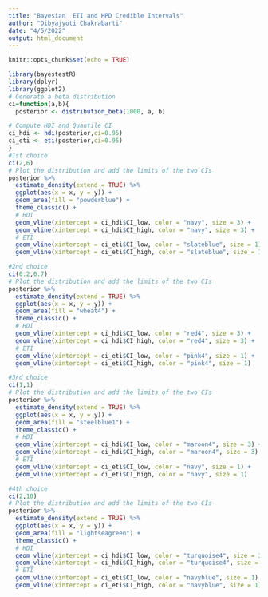 ---
title: "Bayesian  ETI and HPD Credible Intervals"
author: "Dibyajyoti Chakrabarti"
date: "4/5/2022"
output: html_document
---

```{r setup, include=FALSE}
knitr::opts_chunk$set(echo = TRUE)
```

```{r}
library(bayestestR)
library(dplyr)
library(ggplot2)
# Generate a beta distribution
ci=function(a,b){
  posterior <- distribution_beta(1000, a, b)

# Compute HDI and Quantile CI
ci_hdi <- hdi(posterior,ci=0.95)
ci_eti <- eti(posterior,ci=0.95)
}
#1st choice
ci(2,6)
# Plot the distribution and add the limits of the two CIs
posterior %>% 
  estimate_density(extend = TRUE) %>% 
  ggplot(aes(x = x, y = y)) +
  geom_area(fill = "powderblue") +
  theme_classic() +
  # HDI
  geom_vline(xintercept = ci_hdi$CI_low, color = "navy", size = 3) +
  geom_vline(xintercept = ci_hdi$CI_high, color = "navy", size = 3) +
  # ETI
  geom_vline(xintercept = ci_eti$CI_low, color = "slateblue", size = 1) +
  geom_vline(xintercept = ci_eti$CI_high, color = "slateblue", size = 1)

#2nd choice
ci(0.2,0.7)
# Plot the distribution and add the limits of the two CIs
posterior %>% 
  estimate_density(extend = TRUE) %>% 
  ggplot(aes(x = x, y = y)) +
  geom_area(fill = "wheat4") +
  theme_classic() +
  # HDI
  geom_vline(xintercept = ci_hdi$CI_low, color = "red4", size = 3) +
  geom_vline(xintercept = ci_hdi$CI_high, color = "red4", size = 3) +
  # ETI
  geom_vline(xintercept = ci_eti$CI_low, color = "pink4", size = 1) +
  geom_vline(xintercept = ci_eti$CI_high, color = "pink4", size = 1)

#3rd choice 
ci(1,1)
# Plot the distribution and add the limits of the two CIs
posterior %>% 
  estimate_density(extend = TRUE) %>% 
  ggplot(aes(x = x, y = y)) +
  geom_area(fill = "steelblue1") +
  theme_classic() +
  # HDI
  geom_vline(xintercept = ci_hdi$CI_low, color = "maroon4", size = 3) +
  geom_vline(xintercept = ci_hdi$CI_high, color = "maroon4", size = 3) +
  # ETI
  geom_vline(xintercept = ci_eti$CI_low, color = "navy", size = 1) +
  geom_vline(xintercept = ci_eti$CI_high, color = "navy", size = 1)

#4th choice
ci(2,10)
# Plot the distribution and add the limits of the two CIs
posterior %>% 
  estimate_density(extend = TRUE) %>% 
  ggplot(aes(x = x, y = y)) +
  geom_area(fill = "lightseagreen") +
  theme_classic() +
  # HDI
  geom_vline(xintercept = ci_hdi$CI_low, color = "turquoise4", size = 3) +
  geom_vline(xintercept = ci_hdi$CI_high, color = "turquoise4", size = 3) +
  # ETI
  geom_vline(xintercept = ci_eti$CI_low, color = "navyblue", size = 1) +
  geom_vline(xintercept = ci_eti$CI_high, color = "navyblue", size = 1)

```